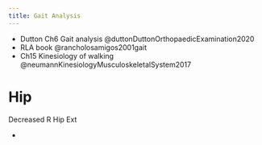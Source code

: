 ```yaml
---
title: Gait Analysis
---
```


:::{.callout title="Readings"}

- Dutton Ch6 Gait analysis @duttonDuttonOrthopaedicExamination2020
- RLA book @rancholosamigos2001gait
- Ch15 Kinesiology of walking @neumannKinesiologyMusculoskeletalSystem2017

:::

# Hip

Decreased R Hip Ext 

- 